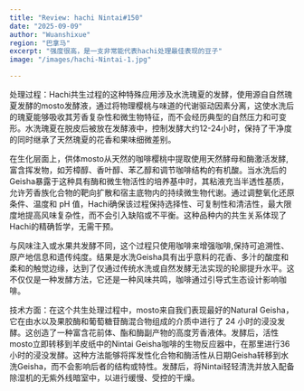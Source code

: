 ```yaml
---
title: "Review: hachi Nintai#150"
date: "2025-09-09"
author: "Wuanshixue"
region: "巴拿马"
excerpt: "强度很高，是一支非常能代表hachi处理最佳表现的豆子"
image: "/images/hachi-Nintai-1.jpg"

---
```




处理过程：Hachi共生过程的这种特殊应用涉及水洗瑰夏的发酵，使用源自自然瑰夏发酵的mosto发酵液，通过将物理樱桃与味道的代谢驱动因素分离，这使水洗后的瑰夏能够吸收其芳香复杂性和微生物特征，而不会经历典型的自然压力和可变形。水洗瑰夏在脱皮后被放在发酵液中，控制发酵大约12-24小时，保持了干净度的同时继承了天然瑰夏的花香和果味细微差别。

在生化层面上，供体mosto从天然的咖啡樱桃中提取使用天然酵母和酶激活发酵,富含挥发物，如芳樟醇、香叶醇、苯乙醇和调节咖啡结构的有机酸。当水洗后的Geisha暴露于这种具有酶和微生物活性的培养基中时，其粘液充当半透性基质，允许芳香族化合物的靶向扩散和宿主底物内的持续微生物代谢。通过调整氧化还原条件、温度和 pH 值，Hachi确保该过程保持选择性、可复制性和清洁性，最大限度地提高风味复杂性，而不会引入缺陷或不平衡。这种品种内的共生关系体现了Hachi的精确哲学，无需干预。

与风味注入或水果共发酵不同，这个过程只使用咖啡来增强咖啡,保持可追溯性、原产地信息和遗传纯度。结果是水洗Geisha具有出乎意料的花香、多汁的酸度和柔和的触觉边缘，达到了仅通过传统水洗或自然发酵无法实现的轮廓提升水平。这不仅仅是一种发酵方法，它还是一种风味共鸣，咖啡通过引导式生态设计影响咖啡。

技术方面：在这个共生处理过程中，mosto来自我们表现最好的Natural Geisha，它在由水以及果胶酶和葡萄糖苷酶混合物组成的介质中进行了 24 小时的浸没发酵。这创造了一种富含花前体、酯和酶副产物的高度芳香液体。发酵后，活性mosto立即转移到羊皮纸中的Nintai Geisha咖啡的生物反应器中，在那里进行36小时的浸没发酵。这种方法能够将挥发性化合物和酶活性从日期Geisha转移到水洗Geisha，而不会影响后者的结构或特性。发酵后，将Nintai轻轻清洗并放入配备除湿机的无紫外线暗室中，以进行缓慢、受控的干燥。
